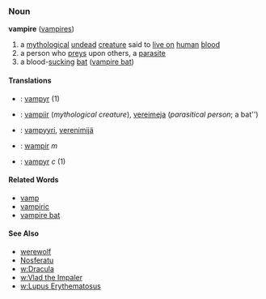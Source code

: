 ===Noun===
'''vampire''' ([[vampires]])

#a [[mythological]] [[undead]] [[creature]] said to [[live on]] [[human]] [[blood]]
#a person who [[prey]]s upon others, a [[parasite]]
#a blood-[[suck]]ing [[bat]] ([[vampire bat]])

====Translations====
*{{da}}: [[vampyr]] (1)
*{{et}}: [[vampiir]] (''mythological creature''), [[vereimeja]] (''parasitical person''; a bat'') 
*{{fi}}: [[vampyyri]], [[verenimijä]]
*{{pl}}: [[wampir]] ''m''
*{{sv}}: [[vampyr]] ''c'' (1)

====Related Words====
*[[vamp]]
*[[vampiric]]
*[[vampire bat]]

====See Also====
*[[werewolf]]
*[[Nosferatu]]
*[[w:Dracula]]
*[[w:Vlad the Impaler]]
*[[w:Lupus Erythematosus]]